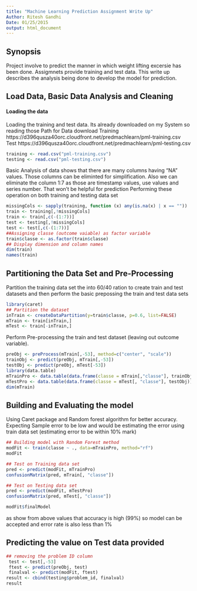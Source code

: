 ```yaml
---
title: "Machine Learning Prediction Assignment Write Up"
Author: Ritesh Gandhi
Date: 01/25/2015
output: html_document
---
```


## Synopsis
Project involve to predict the manner in which weight lifting excersie has been done. Assigmnets provide training and test data. This write up describes the analysis being done to develop the model for prediction.

## Load Data, Basic Data Analysis and Cleaning

#### Loading the data
Loading the training and test data. Its already downloaded on my System so reading those
Path for Data download
Training
https://d396qusza40orc.cloudfront.net/predmachlearn/pml-training.csv
Test
https://d396qusza40orc.cloudfront.net/predmachlearn/pml-testing.csv
```r
training <- read.csv("pml-training.csv")
testing <- read.csv("pml-testing.csv")
```
Basic Analysis of data shows that there are many columns having "NA" values. Those columns can be eliminted for simplification. Also we can eliminate the column 1:7 as those are timestamp values, use values and series number. That won't be helpful for prediction
Performing these operation on both training and testing data set
```r
missingCols <- sapply(training, function (x) any(is.na(x) | x == ""))
train <- training[,!missingCols]
train <- train[,c(-(1:7))]
test <- testing[,!missingCols]
test <- test[,c(-(1:7))] 
##Assigning classe (outcome vaiable) as factor variable
train$classe <- as.factor(train$classe)
## Display dimension and column names 
dim(train)
names(train)
```
## Partitioning the Data Set and Pre-Processing
Partition the training data set the into 60/40 ration to create train and test datasets and then perform the basic prepossing the train and test data sets

```r
library(caret)
## Partition the dataset
inTrain <- createDataPartition(y=train$classe, p=0.6, list=FALSE)
mTrain <- train[inTrain,]
mTest <- train[-inTrain,]
```

Perform Pre-processing the train and test dataset (leaving out outcome variable).

```r
preObj <- preProcess(mTrain[,-53], method=c("center", "scale"))
trainObj <- predict(preObj, mTrain[,-53])
testObj <- predict(preObj, mTest[-53])
library(data.table)
mTrainPro <- data.table(data.frame(classe = mTrain[,"classe"], trainObj))
mTestPro <- data.table(data.frame(classe = mTest[, "classe"], testObj))
dim(mTrain)
```
## Building and Evaluating the model
Using Caret package and Random forest algorithm for better accuracy. Expecting Sample error to be low and would be estimating the error using train data set (estimating error to be within 10% mark)


```r
## Building model with Random Forest method
modFit <- train(classe ~ ., data=mTrainPro, method="rf")
modFit

## Test on Training data set
pred <- predict(modFit, mTrainPro)
confusionMatrix(pred, mTrain[, "classe"])

## Test on Testing data set
pred <- predict(modFit, mTestPro)
confusionMatrix(pred, mTest[, "classe"])

modFit$finalModel
```
as show from above values that accuracy is high (99%) so model can be accepted and error rate is also less than 1%

## Predicting the value on Test data provided

```r
## removing the problem ID column
 test <- test[,-53]
 ftest <- predict(preObj, test)
 finalval <- predict(modFit, ftest)
result <- cbind(testing$problem_id, finalval)
result
```
